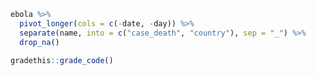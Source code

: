 ```r
ebola %>%
  pivot_longer(cols = c(-date, -day)) %>%
  separate(name, into = c("case_death", "country"), sep = "_") %>%
  drop_na()
```

```r
gradethis::grade_code()
```
